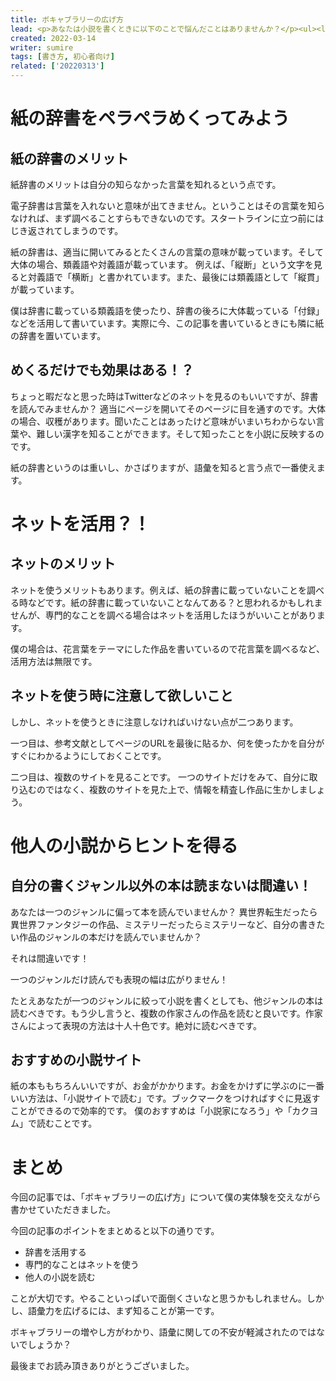```yaml
---
title: ボキャブラリーの広げ方
lead: <p>あなたは小説を書くときに以下のことで悩んだことはありませんか？</p><ul><li>表現がわからない</li><li>さっきもこの言葉使ったな</li></ul><p>僕も小説を書いている中で悩むことがあります。今回の記事ではボキャブラリーの増やし方を紹介します。ボキャブラリーの数が増えると文章がくどくなくなったり、作品の質を上げることができます。<br />表現の仕方などのご参考になれば幸いです。</p>
created: 2022-03-14
writer: sumire
tags: [書き方, 初心者向け]
related: ['20220313']
---
```


# 紙の辞書をペラペラめくってみよう

## 紙の辞書のメリット

紙辞書のメリットは自分の知らなかった言葉を知れるという点です。

電子辞書は言葉を入れないと意味が出てきません。ということはその言葉を知らなければ、まず調べることすらもできないのです。スタートラインに立つ前にはじき返されてしまうのです。

紙の辞書は、適当に開いてみるとたくさんの言葉の意味が載っています。そして大体の場合、類義語や対義語が載っています。
例えば、「縦断」という文字を見ると対義語で「横断」と書かれています。また、最後には類義語として「縦貫」が載っています。

<amp-img src="20220314-1.jpg" alt="辞書" width="700px" height="526px" layout="responsive" />

僕は辞書に載っている類義語を使ったり、辞書の後ろに大体載っている「付録」などを活用して書いています。実際に今、この記事を書いているときにも隣に紙の辞書を置いています。

## めくるだけでも効果はある！？

ちょっと暇だなと思った時はTwitterなどのネットを見るのもいいですが、辞書を読んでみませんか？
適当にページを開いてそのページに目を通すのです。大体の場合、収穫があります。聞いたことはあったけど意味がいまいちわからない言葉や、難しい漢字を知ることができます。そして知ったことを小説に反映するのです。

紙の辞書というのは重いし、かさばりますが、語彙を知ると言う点で一番使えます。

# ネットを活用？！

## ネットのメリット

ネットを使うメリットもあります。例えば、紙の辞書に載っていないことを調べる時などです。紙の辞書に載っていないことなんてある？と思われるかもしれませんが、専門的なことを調べる場合はネットを活用したほうがいいことがあります。

僕の場合は、花言葉をテーマにした作品を書いているので花言葉を調べるなど、活用方法は無限です。

## ネットを使う時に注意して欲しいこと

しかし、ネットを使うときに注意しなければいけない点が二つあります。

一つ目は、参考文献としてページのURLを最後に貼るか、何を使ったかを自分がすぐにわかるようにしておくことです。

二つ目は、複数のサイトを見ることです。
一つのサイトだけをみて、自分に取り込むのではなく、複数のサイトを見た上で、情報を精査し作品に生かしましょう。

# 他人の小説からヒントを得る

## 自分の書くジャンル以外の本は読まないは間違い！

あなたは一つのジャンルに偏って本を読んでいませんか？
異世界転生だったら異世界ファンタジーの作品、ミステリーだったらミステリーなど、自分の書きたい作品のジャンルの本だけを読んでいませんか？

それは間違いです！

一つのジャンルだけ読んでも表現の幅は広がりません！

たとえあなたが一つのジャンルに絞って小説を書くとしても、他ジャンルの本は読むべきです。もう少し言うと、複数の作家さんの作品を読むと良いです。作家さんによって表現の方法は十人十色です。絶対に読むべきです。

## おすすめの小説サイト

紙の本ももちろんいいですが、お金がかかります。お金をかけずに学ぶのに一番いい方法は、「小説サイトで読む」です。ブックマークをつければすぐに見返すことができるので効率的です。
僕のおすすめは「小説家になろう」や「カクヨム」で読むことです。

# まとめ

今回の記事では、「ボキャブラリーの広げ方」について僕の実体験を交えながら書かせていただきました。

今回の記事のポイントをまとめると以下の通りです。

- 辞書を活用する
- 専門的なことはネットを使う
- 他人の小説を読む

ことが大切です。やることいっぱいで面倒くさいなと思うかもしれません。しかし、語彙力を広げるには、まず知ることが第一です。

ボキャブラリーの増やし方がわかり、語彙に関しての不安が軽減されたのではないでしょうか？

最後までお読み頂きありがとうございました。